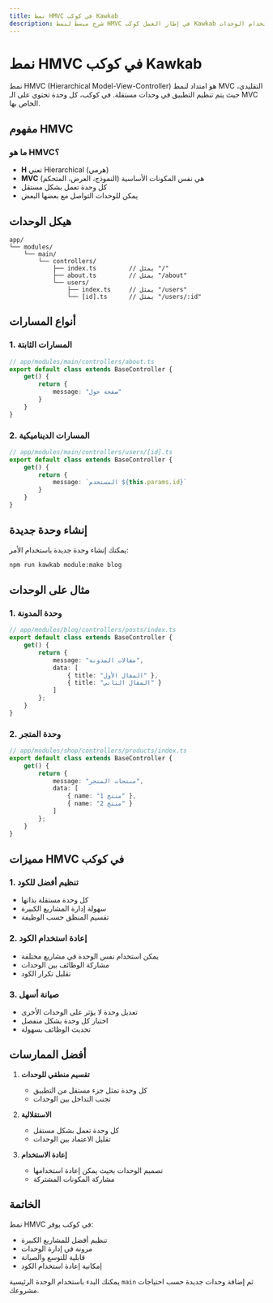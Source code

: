 ```yaml
---
title: نمط HMVC في كوكب Kawkab
description: شرح مبسط لنمط HMVC في إطار العمل كوكب Kawkab وكيفية استخدام الوحدات
---
```


# **نمط HMVC في كوكب Kawkab**

نمط HMVC (Hierarchical Model-View-Controller) هو امتداد لنمط MVC التقليدي، حيث يتم تنظيم التطبيق في وحدات مستقلة. في كوكب، كل وحدة تحتوي على الـ MVC الخاص بها.

## مفهوم HMVC

### ما هو HMVC؟
- **H** تعني Hierarchical (هرمي)
- **MVC** هي نفس المكونات الأساسية (النموذج، العرض، المتحكم)
- كل وحدة تعمل بشكل مستقل
- يمكن للوحدات التواصل مع بعضها البعض

## هيكل الوحدات

```
app/
└── modules/
    └── main/
        └── controllers/
            ├── index.ts         // يمثل "/"
            ├── about.ts         // يمثل "/about"
            └── users/
                ├── index.ts     // يمثل "/users"
                └── [id].ts      // يمثل "/users/:id"
```

## أنواع المسارات

### 1. المسارات الثابتة
```typescript
// app/modules/main/controllers/about.ts
export default class extends BaseController {
    get() {
        return {
            message: "صفحة حول"
        }
    }
}
```

### 2. المسارات الديناميكية
```typescript
// app/modules/main/controllers/users/[id].ts
export default class extends BaseController {
    get() {
        return {
            message: `المستخدم ${this.params.id}`
        }
    }
}
```

## إنشاء وحدة جديدة

يمكنك إنشاء وحدة جديدة باستخدام الأمر:

```bash
npm run kawkab module:make blog
```

## مثال على الوحدات

### 1. وحدة المدونة
```typescript
// app/modules/blog/controllers/posts/index.ts
export default class extends BaseController {
    get() {
        return {
            message: "مقالات المدونة",
            data: [
                { title: "المقال الأول" },
                { title: "المقال الثاني" }
            ]
        };
    }
}
```

### 2. وحدة المتجر
```typescript
// app/modules/shop/controllers/products/index.ts
export default class extends BaseController {
    get() {
        return {
            message: "منتجات المتجر",
            data: [
                { name: "منتج 1" },
                { name: "منتج 2" }
            ]
        };
    }
}
```

## مميزات HMVC في كوكب

### 1. تنظيم أفضل للكود
- كل وحدة مستقلة بذاتها
- سهولة إدارة المشاريع الكبيرة
- تقسيم المنطق حسب الوظيفة

### 2. إعادة استخدام الكود
- يمكن استخدام نفس الوحدة في مشاريع مختلفة
- مشاركة الوظائف بين الوحدات
- تقليل تكرار الكود

### 3. صيانة أسهل
- تعديل وحدة لا يؤثر على الوحدات الأخرى
- اختبار كل وحدة بشكل منفصل
- تحديث الوظائف بسهولة

## أفضل الممارسات

1. **تقسيم منطقي للوحدات**
   - كل وحدة تمثل جزء مستقل من التطبيق
   - تجنب التداخل بين الوحدات

2. **الاستقلالية**
   - كل وحدة تعمل بشكل مستقل
   - تقليل الاعتماد بين الوحدات

3. **إعادة الاستخدام**
   - تصميم الوحدات بحيث يمكن إعادة استخدامها
   - مشاركة المكونات المشتركة

## الخاتمة

نمط HMVC في كوكب يوفر:
- تنظيم أفضل للمشاريع الكبيرة
- مرونة في إدارة الوحدات
- قابلية للتوسع والصيانة
- إمكانية إعادة استخدام الكود

يمكنك البدء باستخدام الوحدة الرئيسية `main` ثم إضافة وحدات جديدة حسب احتياجات مشروعك.
